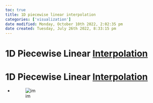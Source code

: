 ```yaml
---
toc: true
title: 1D piecewise linear interpolation
categories: ['visualization']
date modified: Monday, October 10th 2022, 2:02:35 pm
date created: Tuesday, July 26th 2022, 8:33:15 pm
---
```


# 1D Piecewise Linear [Interpolation](Interpolation.qmd)

# 1D Piecewise Linear [Interpolation](Interpolation.qmd)
- ![im](images/Pasted%20image%2020220411124653.png)




